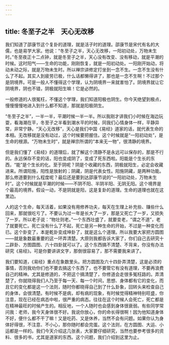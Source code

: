 ```yaml
---
---
---
```

title: 冬至子之半　天心无改移
---




我们知道了邵康节这个复卦的道理，就是活子时的道理。邵康节是宋代有名的大儒，也是易学大家。他说：“冬至子之半，天心无改移，一阳初动处，万物未生时。”冬至夜正十二点钟，就是冬至子之半，天心没有改变、没有移动，就是平潮的时候。这时阳气——生命的功能，刚刚恢复，就是一阳初动处。一阳刚开始动，将动未动之际，就是万物未生时。所以禅宗讲修定打坐到一念不生。一念不生没有什么了不起。其实人到疲劳已极，什么话都懒得讲了，那也是一念不生啊！不过那个是阴境界。可是一般人不懂得这个学理，认为阴境界一来就害怕了。阴境界就让它阴境界，阴也不错，阴极就阳生嘛！它是必然的。

一般修道的人很冤枉，不懂这个学理，我们知道阳极也阴生。你今天绝望到极点，慢慢慢慢地进入到什么都不知道，那就是阳极阴生。

“冬至子之半”，一半一半，平潮时候一半一半。所以我刚才讲我们小时候在海边玩耍，看海潮在平，冬至子之半看到潮水平的时候，同我们心情身体一样，平静异常，非常宁静。“天心无改移”，天心是我们中国《易经》道家的话，就代表生命的本相。无改移就是没有动过，这个时候要把握住。这个时候就是“一阳初动处”，是生命的根源。“万物未生时”，就是禅宗所谓的“本来无一物”，很清静的境界。

但是我们懂了《易经》的道理后，就了解这个清静不是永远可以保存的，那是不行的。永远保存不变的话，阳也变成阴了，变成了死东西啦。阳能是个生长的东西，“能”是个生长的化。至于阴呢？阴是个收藏的东西，阴极就阳生，必定会收藏进来。所谓阳施，阳性是放射的；阴藏，阴是代表女性。阳施阴藏，是两种功能。那么修道要到什么程度呢？最后还是要到达邵康节说的“一阳初动处，万物未生时”。这个时候就是平潮的时候——不阴不阳、半阴半阳、无阴无阳。这个境界是个最高的境界。假设一动，不是阴就是阳，这是复卦的道理。生命的道理也就在这里边。

人的这个生命，每天活着，如果没有用修养功夫，每天在生理上补充些、赚些什么回来，那就很吃亏了。不要认为过一年是长大了一岁，那是又死亡了一岁，又损失了一岁。所以老子说：“物壮则老。”一个东西壮盛了，就要变老，“谓之不道”，老了就要死亡。死亡没有什么了不起，死亡是另一种生命的开始，不过是一种变化而已。这个卦变了，本是乾卦变成坤卦了，就是这么个道理。所以我要大家把方圆图——就是象数最重要的这一环弄清楚。大原则我都告诉大家了，你们自己去研究十二辟卦、方图圆图、六十四卦就可以了。这个东西搞不清楚、不背来，你没有办法研究《易经》。可是你要讲讲文字，那倒很容易了，那不需要我来讲了。

我们要知道，《易经》重点在象数里头。把方圆图及六十四卦弄清楚，这是必须的事情，否则我劝你们也不要去搞这个东西了，也不要管它有没有道理，不要再浪费自己的精神。尤其是修道的，不把这个搞清楚了，你修道会走很多冤枉路的。弄清楚了，你就晓得我们人乃至于每一天、每一个时间，思想、身体都有它的变化，而且它的变化都是这一个法则，随时你都晓得自己到了什么卦象，回转头来检查自己的身体，会很清楚。有时候不是病，却有病的现象，有时候觉得精神特别旺盛，你注意，现在已经在病态中啦，很严重的病态。往往在这个时候人会死亡，死亡都是在精神最旺的时候产生的。相反地，一个人随时也会感到身体很衰弱。有些同学常问我：老师，我今天身体很不好。我说你放心，你的命长得很啊！因为他知道身体不好，便什么都不干了嘛！又是吃药、又是休养，当然不会有问题。如果你认为身体好得很，不注意、不小心，那你随时都会完蛋。这个法则，在方圆图、大运、小运都是一样的。我们今天介绍这几张表，大家要仔细研究，当然也要参考很多的资料、很多的书，尤其是道家的东西。这个问题，我们介绍到这里为止。